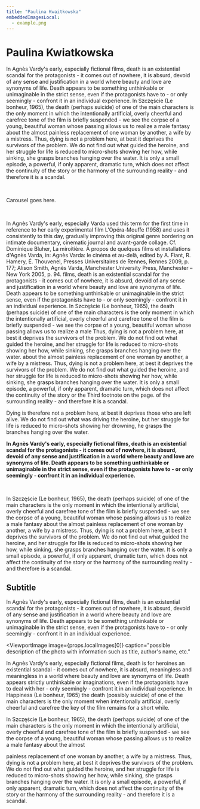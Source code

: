 ```yaml
---
title: "Paulina Kwaitkowska"
embeddedImagesLocal:
  - example.png
---
```


# Paulina Kwiatkowska

In Agnès Vardy's early, especially fictional films, death is an existential scandal for the protagonists - it comes out of nowhere, it is absurd, devoid of any sense and justification in a world where beauty and love are synonyms of life. Death appears to be something unthinkable or unimaginable in the strict sense, even if the protagonists have to - or only seemingly - confront it in an individual experience. In Szczęście (Le bonheur, 1965), the death (perhaps suicide) of one of the main characters is the only moment in which the intentionally artificial, overly cheerful and carefree tone of the film is briefly suspended - we see the corpse of a young, beautiful woman whose passing allows us to realize a male fantasy about the almost painless replacement of one woman by another, a wife by a mistress. Thus, dying is not a problem here, at best it deprives the survivors of the problem. We do not find out what guided the heroine, and her struggle for life is reduced to micro-shots showing her how, while sinking, she grasps branches hanging over the water. It is only a small episode, a powerful, if only apparent, dramatic turn, which does not affect the continuity of the story or the harmony of the surrounding reality - and therefore it is a scandal.

<br />

Carousel goes here.

<br />

In Agnès Vardy's early, especially <Annotation target="fictional">Varda used this term for the first time in reference to her early experimental film L'Opéra-Mouffe (1958) and uses it consistently to this day, gradually improving this original genre bordering on intimate documentary, cinematic journal and avant-garde collage. Cf. Dominique Bluher, La miroitière. À propos de quelques films et installations d'Agnès Varda, in: Agnès Varda: le cinéma et au-delà, edited by A. Fiant, R. Hamery, É. Thouvenel, Presses Universitaires de Rennes, Rennes 2009, p. 177; Alison Smith, Agnès Varda, Manchester University Press, Manchester – New York 2005, p. 94.</Annotation> films, death is an existential scandal for the protagonists - it comes out of nowhere, it is absurd, devoid of any sense and justification in a world where beauty and love are synonyms of life. Death appears to be something unthinkable or unimaginable in the strict sense, even if the protagonists have to - or only seemingly - confront it in an individual experience. In Szczęście (Le bonheur, 1965), the death (perhaps suicide) of one of the main characters is the only moment in which the intentionally artificial, overly cheerful and carefree tone of the film is briefly suspended - we see the corpse of a young, beautiful woman whose passing allows us to realize a male <Annotation target="fantasy">Thus, dying is not a problem here, at best it deprives the survivors of the problem. We do not find out what guided the heroine, and her struggle for life is reduced to micro-shots showing her how, while sinking, she grasps branches hanging over the water.</Annotation> about the almost painless replacement of one woman by another, a wife by a mistress. Thus, dying is not a problem here, at best it deprives the survivors of the problem. We do not find out what guided the heroine, and her struggle for life is reduced to micro-shots showing her how, while sinking, she grasps branches hanging over the water. It is only a small episode, a powerful, if only apparent, dramatic turn, which does not affect the continuity of the story or the <Annotation target="harmony">Third footnote on the page.</Annotation> of the surrounding reality - and therefore it is a scandal.

<Quote author="Agnes Vardy">
  Dying is therefore not a problem here, at best it deprives those who are left
  alive. We do not find out what was driving the heroine, but her struggle for
  life is reduced to micro-shots showing her drowning, he grasps the branches
  hanging over the water.
</Quote>

**In Agnès Vardy's early, especially fictional films, death is an existential scandal for the protagonists - it comes out of nowhere, it is absurd, devoid of any sense and justification in a world where beauty and love are synonyms of life. Death appears to be something unthinkable or unimaginable in the strict sense, even if the protagonists have to - or only seemingly - confront it in an individual experience.**

<br />

In Szczęście (Le bonheur, 1965), the death (perhaps suicide) of one of the main characters is the only moment in which the intentionally artificial, overly cheerful and carefree tone of the film is briefly suspended - we see the corpse of a young, beautiful woman whose passing allows us to realize a male fantasy about the almost painless replacement of one woman by another, a wife by a mistress. Thus, dying is not a problem here, at best it deprives the survivors of the problem. We do not find out what guided the heroine, and her struggle for life is reduced to micro-shots showing her how, while sinking, she grasps branches hanging over the water. It is only a small episode, a powerful, if only apparent, dramatic turn, which does not affect the continuity of the story or the harmony of the surrounding reality - and therefore is a scandal.

## Subtitle

In Agnès Vardy's early, especially fictional films, death is an existential scandal for the protagonists - it comes out of nowhere, it is absurd, devoid of any sense and justification in a world where beauty and love are synonyms of life. Death appears to be something unthinkable or unimaginable in the strict sense, even if the protagonists have to - or only seemingly - confront it in an individual experience.

<ViewportImage
  image={props.localImages[0]}
  caption="possible description of the photo with information such as title, author's name, etc."
>
  In Agnès Vardy's early, especially fictional films, death is for heroines an
  existential scandal - it comes out of nowhere, it is absurd, meaningless and
  meaningless in a world where beauty and love are synonyms of life. Death
  appears strictly unthinkable or imaginations, even if the protagonists have to
  deal with her - only seemingly - confront it in an individual experience. In
  Happiness (Le bonheur, 1965) the death (possibly suicide) of one of the main
  characters is the only moment when intentionally artificial, overly cheerful
  and carefree the key of the film remains for a short while.
</ViewportImage>

In Szczęście (Le bonheur, 1965), the death (perhaps suicide) of one of the main characters is the only moment in which the intentionally artificial, overly cheerful and carefree tone of the film is briefly suspended - we see the corpse of a young, beautiful woman whose passing allows us to realize a male fantasy about the almost

painless replacement of one woman by another, a wife by a mistress. Thus, dying is not a problem here, at best it deprives the survivors of the problem. We do not find out what guided the heroine, and her struggle for life is reduced to micro-shots showing her how, while sinking, she grasps branches hanging over the water. It is only a small episode, a powerful, if only apparent, dramatic turn, which does not affect the continuity of the story or the harmony of the surrounding reality - and therefore it is a scandal.
